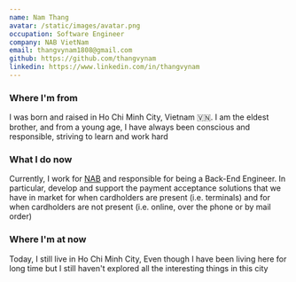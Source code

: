 ```yaml
---
name: Nam Thang
avatar: /static/images/avatar.png
occupation: Software Engineer
company: NAB VietNam
email: thangvynam1808@gmail.com
github: https://github.com/thangvynam
linkedin: https://www.linkedin.com/in/thangvynam
---
```


### Where I'm from

I was born and raised in Ho Chi Minh City, Vietnam 🇻🇳. I am the eldest brother, and from a young age, I have always been conscious and responsible, striving to learn and work hard

### What I do now

Currently, I work for [NAB](https://www.nab.com.au/) and responsible for being a Back-End Engineer. In particular, develop and support the payment acceptance solutions that we have in market for when cardholders are present (i.e. terminals) and for when cardholders are not present (i.e. online, over the phone or by mail order)

### Where I'm at now

Today, I still live in Ho Chi Minh City, Even though I have been living here for long time but I still haven't explored all the interesting things in this city